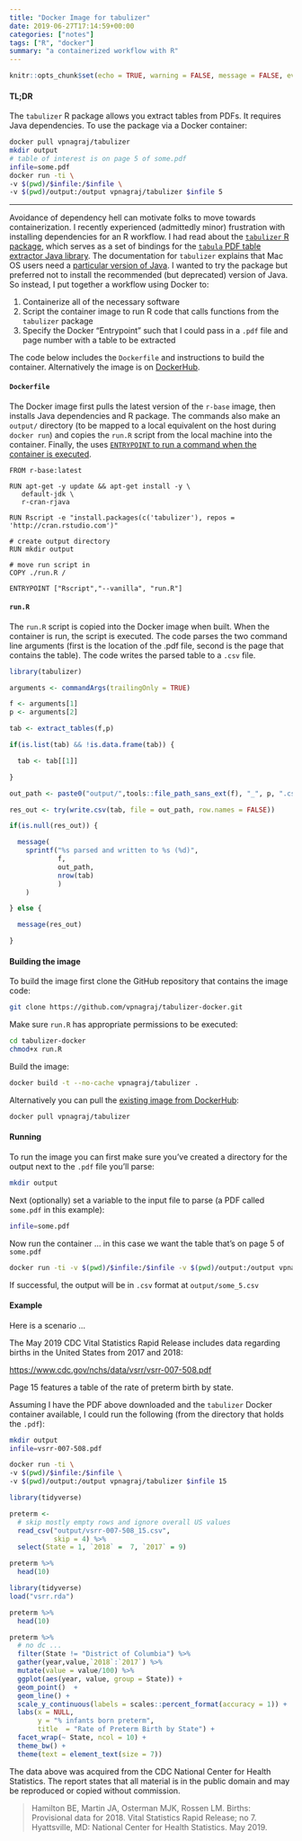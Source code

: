 ```yaml
---
title: "Docker Image for tabulizer"
date: 2019-06-27T17:14:59+00:00
categories: ["notes"]
tags: ["R", "docker"]
summary: "a containerized workflow with R"
---
```


```r
knitr::opts_chunk$set(echo = TRUE, warning = FALSE, message = FALSE, eval = TRUE)
```

#### TL;DR

The `tabulizer` R package allows you extract tables from PDFs. It requires Java dependencies. To use the package via a Docker container:

```bash
docker pull vpnagraj/tabulizer
mkdir output
# table of interest is on page 5 of some.pdf
infile=some.pdf
docker run -ti \
-v $(pwd)/$infile:/$infile \
-v $(pwd)/output:/output vpnagraj/tabulizer $infile 5
```

---

Avoidance of dependency hell can motivate folks to move towards containerization. I recently experienced (admittedly minor) frustration with installing dependencies for an R workflow. I had read about the [`tabulizer` R package](https://github.com/ropensci/tabulizer), which serves as a set of bindings for the  [`tabula` PDF table extractor Java library](https://github.com/tabulapdf/tabula-java/). The documentation for `tabulizer` explains that Mac OS users need a [particular version of Java](https://support.apple.com/kb/DL1572?locale=en_US). I wanted to try the package but preferred not to install the recommended (but deprecated) version of Java. So instead, I put together a workflow using Docker to:

1. Containerize all of the necessary software
2. Script the container image to run R code that calls functions from the `tabulizer` package
3. Specify the Docker "Entrypoint" such that I could pass in a `.pdf` file and page number with a table to be extracted

The code below includes the `Dockerfile` and instructions to build the container. Alternatively the image is on [DockerHub](https://hub.docker.com/r/vpnagraj/tabulizer).

#### `Dockerfile`

The Docker image first pulls the latest version of the `r-base` image, then installs Java dependencies and R package. The commands also make an `output/` directory (to be mapped to a local equivalent on the host during `docker run`) and copies the `run.R` script from the local machine into the container. Finally, the uses [`ENTRYPOINT` to run a command when the container is executed](https://goinbigdata.com/docker-run-vs-cmd-vs-entrypoint/).

```
FROM r-base:latest

RUN apt-get -y update && apt-get install -y \
   default-jdk \
   r-cran-rjava

RUN Rscript -e "install.packages(c('tabulizer'), repos = 'http://cran.rstudio.com')"

# create output directory
RUN mkdir output

# move run script in
COPY ./run.R /

ENTRYPOINT ["Rscript","--vanilla", "run.R"]                                          
```

#### `run.R`

The `run.R` script is copied into the Docker image when built. When the container is run, the script is executed. The code parses the two command line arguments (first is the location of the .pdf file, second is the page that contains the table). The code writes the parsed table to a `.csv` file.

```r
library(tabulizer)

arguments <- commandArgs(trailingOnly = TRUE)

f <- arguments[1]
p <- arguments[2]

tab <- extract_tables(f,p)

if(is.list(tab) && !is.data.frame(tab)) {

  tab <- tab[[1]]

}

out_path <- paste0("output/",tools::file_path_sans_ext(f), "_", p, ".csv")

res_out <- try(write.csv(tab, file = out_path, row.names = FALSE))

if(is.null(res_out)) {

  message(
    sprintf("%s parsed and written to %s (%d)", 
            f, 
            out_path,
            nrow(tab)
            )
    )

} else {

  message(res_out)

}
```

#### Building the image

To build the image first clone the GitHub repository that contains the image code:

```bash
git clone https://github.com/vpnagraj/tabulizer-docker.git
```

Make sure `run.R` has appropriate permissions to be executed:

```bash
cd tabulizer-docker
chmod+x run.R
```

Build the image:

```bash
docker build -t --no-cache vpnagraj/tabulizer .
```

Alternatively you can pull the [existing image from DockerHub](https://cloud.docker.com/u/vpnagraj/repository/docker/vpnagraj/tabulizer):

```bash
docker pull vpnagraj/tabulizer
```

#### Running

To run the image you can first make sure you've created a directory for the output next to the `.pdf` file you'll parse:

```bash
mkdir output
```


Next (optionally) set a variable to the input file to parse (a PDF called `some.pdf` in this example):

```bash
infile=some.pdf
```

Now run the container ... in this case we want the table that's on page 5 of `some.pdf`

```bash
docker run -ti -v $(pwd)/$infile:/$infile -v $(pwd)/output:/output vpnagraj/tabulizer $infile 5
```

If successful, the output will be in `.csv` format at  `output/some_5.csv`

#### Example

Here is a scenario ...

The May 2019 CDC Vital Statistics Rapid Release includes data regarding births in the United States from 2017 and 2018:

<https://www.cdc.gov/nchs/data/vsrr/vsrr-007-508.pdf>

Page 15 features a table of the rate of preterm birth by state.

Assuming I have the PDF above downloaded and the `tabulizer` Docker container available, I could run the following (from the directory that holds the `.pdf`):

```bash
mkdir output
infile=vsrr-007-508.pdf
```

```bash
docker run -ti \
-v $(pwd)/$infile:/$infile \
-v $(pwd)/output:/output vpnagraj/tabulizer $infile 15
```

```r
library(tidyverse)

preterm <-
  # skip mostly empty rows and ignore overall US values
  read_csv("output/vsrr-007-508_15.csv", 
           skip = 4) %>%
  select(State = 1, `2018` =  7, `2017` = 9)

preterm %>%
  head(10)
```

```r
library(tidyverse)
load("vsrr.rda")

preterm %>%
  head(10)
```

```r
preterm %>%
  # no dc ...
  filter(State != "District of Columbia") %>%
  gather(year,value,`2018`:`2017`) %>%
  mutate(value = value/100) %>%
  ggplot(aes(year, value, group = State)) +
  geom_point()  +
  geom_line() +
  scale_y_continuous(labels = scales::percent_format(accuracy = 1)) +
  labs(x = NULL, 
       y = "% infants born preterm", 
       title  = "Rate of Preterm Birth by State") +
  facet_wrap(~ State, ncol = 10) +
  theme_bw() +
  theme(text = element_text(size = 7))
```

The data above was acquired from the CDC National Center for Health Statistics. The report states that all material is in the public domain and may be reproduced or copied without commission.

> Hamilton BE, Martin JA, Osterman MJK, Rossen LM. Births: Provisional data for 2018. Vital Statistics Rapid Release; no 7. Hyattsville, MD: National Center for Health Statistics. May 2019. 



